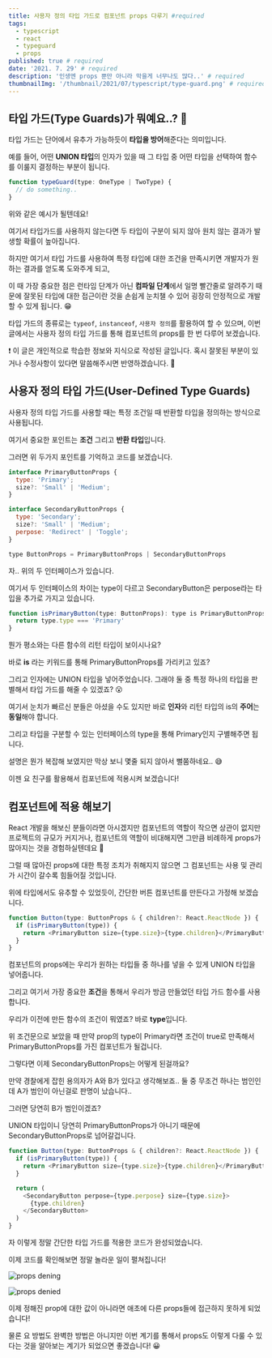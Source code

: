 ```yaml
---
title: 사용자 정의 타입 가드로 컴포넌트 props 다루기 #required
tags:
  - typescript
  - react
  - typeguard
  - props
published: true # required
date: '2021. 7. 29' # required
description: '인생엔 props 뿐만 아니라 막을게 너무나도 많다..' # required
thumbnailImg: '/thumbnail/2021/07/typescript/type-guard.png' # required
---
```


## 타입 가드(Type Guards)가 뭐예요..? 🤔

타입 가드는 단어에서 유추가 가능하듯이 **타입을 방어**해준다는 의미입니다.

예를 들어, 어떤 **UNION 타입**의 인자가 있을 때 그 타입 중 어떤 타입을 선택하여 함수를 이룰지 결정하는 부분이 됩니다.

```javascript
function typeGuard(type: OneType | TwoType) {
  // do something..
}
```

위와 같은 예시가 될텐데요!

여기서 타입가드를 사용하지 않는다면 두 타입이 구분이 되지 않아 원치 않는 결과가 발생할 확률이 높아집니다.

하지만 여기서 타입 가드를 사용하여 특정 타입에 대한 조건을 만족시키면 개발자가 원하는 결과를 얻도록 도와주게 되고,

이 때 가장 중요한 점은 런타임 단계가 아닌 **컴파일 단계**에서 일명 빨간줄로 알려주기 때문에 잘못된 타입에 대한 접근이란 것을 손쉽게 눈치챌 수 있어 굉장히 안정적으로 개발할 수 있게 됩니다. 😁

타입 가드의 종류로는 `typeof`, `instanceof`, `사용자 정의`를 활용하여 할 수 있으며, 이번 글에서는 사용자 정의 타입 가드를 통해 컴포넌트의 props를 한 번 다루어 보겠습니다.

❗️ 이 글은 개인적으로 학습한 정보와 지식으로 작성된 글입니다. 혹시 잘못된 부분이 있거나 수정사항이 있다면 말씀해주시면 반영하겠습니다. 🙏

## 사용자 정의 타입 가드(User-Defined Type Guards)

사용자 정의 타입 가드를 사용할 때는 특정 조건일 때 반환할 타입을 정의하는 방식으로 사용됩니다.

여기서 중요한 포인트는 **조건** 그리고 **반환 타입**입니다.

그러면 위 두가지 포인트를 기억하고 코드를 보겠습니다.

```javascript
interface PrimaryButtonProps {
  type: 'Primary';
  size?: 'Small' | 'Medium';
}

interface SecondaryButtonProps {
  type: 'Secondary';
  size?: 'Small' | 'Medium';
  perpose: 'Redirect' | 'Toggle';
}

type ButtonProps = PrimaryButtonProps | SecondaryButtonProps
```

자.. 위의 두 인터페이스가 있습니다.

여기서 두 인터페이스의 차이는 type이 다르고 SecondaryButton은 perpose라는 타입을 추가로 가지고 있습니다.

```javascript
function isPrimaryButton(type: ButtonProps): type is PrimaryButtonProps {
  return type.type === 'Primary'
}
```

뭔가 평소와는 다른 함수의 리턴 타입이 보이시나요?

바로 **is** 라는 키워드를 통해 PrimaryButtonProps를 가리키고 있죠?

그리고 인자에는 UNION 타입을 넣어주었습니다. 그래야 둘 중 특정 하나의 타입을 판별해서 타입 가드를 해줄 수 있겠죠? 😮

여기서 눈치가 빠르신 분들은 아셨을 수도 있지만 바로 **인자**와 리턴 타입의 is의 **주어**는 **동일**해야 합니다.

그리고 타입을 구분할 수 있는 인터페이스의 type을 통해 Primary인지 구별해주면 됩니다.

설명은 뭔가 복잡해 보였지만 막상 보니 몇줄 되지 않아서 뻘쭘하네요.. 😅

이젠 요 친구를 활용해서 컴포넌트에 적용시켜 보겠습니다!

## 컴포넌트에 적용 해보기

React 개발을 해보신 분들이라면 아시겠지만 컴포넌트의 역할이 작으면 상관이 없지만 프로젝트의 규모가 커지거나, 컴포넌트의 역할이 비대해지면 그만큼 비례하게 props가 많아지는 것을 경험하실텐데요 🤪

그럴 때 많아진 props에 대한 특정 조치가 취해지지 않으면 그 컴포넌트는 사용 및 관리가 시간이 갈수록 힘들어질 것입니다.

위에 타입에서도 유추할 수 있었듯이, 간단한 버튼 컴포넌트를 만든다고 가정해 보겠습니다.

```javascript
function Button(type: ButtonProps & { children?: React.ReactNode }) {
  if (isPrimaryButton(type)) {
    return <PrimaryButton size={type.size}>{type.children}</PrimaryButton>
  }
}
```

컴포넌트의 props에는 우리가 원하는 타입들 중 하나를 넣을 수 있게 UNION 타입을 넣어줍니다.

그리고 여기서 가장 중요한 **조건**을 통해서 우리가 방금 만들었던 타입 가드 함수를 사용합니다.

우리가 이전에 만든 함수의 조건이 뭐였죠? 바로 **type**입니다.

위 조건문으로 보았을 때 만약 prop의 type이 Primary라면 조건이 true로 만족해서 PrimaryButtonProps를 가진 컴포넌트가 될겁니다.

그렇다면 이제 SecondaryButtonProps는 어떻게 된걸까요?

만약 경찰에게 잡힌 용의자가 A와 B가 있다고 생각해보죠.. 둘 중 무조건 하나는 범인인데 A가 범인이 아닌걸로 판명이 났습니다..

그러면 당연히 B가 범인이겠죠?

UNION 타입이니 당연히 PrimaryButtonProps가 아니기 때문에 SecondaryButtonProps로 넘어갈겁니다.

```javascript
function Button(type: ButtonProps & { children?: React.ReactNode }) {
  if (isPrimaryButton(type)) {
    return <PrimaryButton size={type.size}>{type.children}</PrimaryButton>
  }

  return (
    <SecondaryButton perpose={type.perpose} size={type.size}>
      {type.children}
    </SecondaryButton>
  )
}
```

자 이렇게 정말 간단한 타입 가드를 적용한 코드가 완성되었습니다.

이제 코드를 확인해보면 정말 놀라운 일이 펼쳐집니다!

![props dening](/images/2021/07/typescript/props-deny-gif.gif)

![props denied](/images/2021/07/typescript/props-deny.png)

이제 정해진 prop에 대한 값이 아니라면 애초에 다른 props들에 접근하지 못하게 되었습니다!

물론 요 방법도 완벽한 방법은 아니지만 이번 계기를 통해서 props도 이렇게 다룰 수 있다는 것을 알아보는 계기가 되었으면 좋겠습니다! 😀
